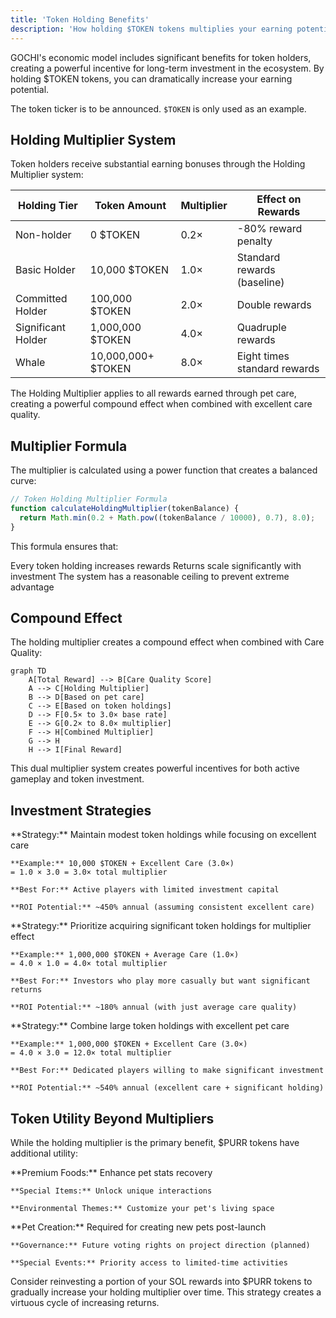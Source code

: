 ```yaml
---
title: 'Token Holding Benefits'
description: 'How holding $TOKEN tokens multiplies your earning potential'
---
```


GOCHI's economic model includes significant benefits for token holders, creating a powerful incentive for long-term investment in the ecosystem. By holding $TOKEN tokens, you can dramatically increase your earning potential.

<Warning>
The token ticker is to be announced. <code>$TOKEN</code> is only used as an example.
</Warning>

## Holding Multiplier System

Token holders receive substantial earning bonuses through the Holding Multiplier system:

| Holding Tier | Token Amount | Multiplier | Effect on Rewards |
|--------------|--------------|------------|-------------------|
| Non-holder | 0 $TOKEN | 0.2× | -80% reward penalty |
| Basic Holder | 10,000 $TOKEN | 1.0× | Standard rewards (baseline) |
| Committed Holder | 100,000 $TOKEN | 2.0× | Double rewards |
| Significant Holder | 1,000,000 $TOKEN | 4.0× | Quadruple rewards |
| Whale | 10,000,000+ $TOKEN | 8.0× | Eight times standard rewards |

<Note>
The Holding Multiplier applies to all rewards earned through pet care, creating a powerful compound effect when combined with excellent care quality.
</Note>

## Multiplier Formula

The multiplier is calculated using a power function that creates a balanced curve:

```javascript
// Token Holding Multiplier Formula
function calculateHoldingMultiplier(tokenBalance) {
  return Math.min(0.2 + Math.pow((tokenBalance / 10000), 0.7), 8.0);
}
```

This formula ensures that:

<CardGroup cols={3}>
  <Card title="Incremental Growth" icon="chart-line">
    Every token holding increases rewards
  </Card>
  <Card title="Balanced Scaling" icon="scale-balanced">
    Returns scale significantly with investment
  </Card>
  <Card title="Fair Ceiling" icon="arrow-up-right-dots">
    The system has a reasonable ceiling to prevent extreme advantage
  </Card>
</CardGroup>

## Compound Effect

The holding multiplier creates a compound effect when combined with Care Quality:

```mermaid
graph TD
    A[Total Reward] --> B[Care Quality Score]
    A --> C[Holding Multiplier]
    B --> D[Based on pet care]
    C --> E[Based on token holdings]
    D --> F[0.5× to 3.0× base rate]
    E --> G[0.2× to 8.0× multiplier]
    F --> H[Combined Multiplier]
    G --> H
    H --> I[Final Reward]
```

This dual multiplier system creates powerful incentives for both active gameplay and token investment.

## Investment Strategies

<AccordionGroup>
  <Accordion title="Balanced Approach">
    **Strategy:** Maintain modest token holdings while focusing on excellent care
    
    **Example:** 10,000 $TOKEN + Excellent Care (3.0×)
    = 1.0 × 3.0 = 3.0× total multiplier
    
    **Best For:** Active players with limited investment capital
    
    **ROI Potential:** ~450% annual (assuming consistent excellent care)
  </Accordion>
  
  <Accordion title="Token-Focused">
    **Strategy:** Prioritize acquiring significant token holdings for multiplier effect
    
    **Example:** 1,000,000 $TOKEN + Average Care (1.0×)
    = 4.0 × 1.0 = 4.0× total multiplier
    
    **Best For:** Investors who play more casually but want significant returns
    
    **ROI Potential:** ~180% annual (with just average care quality)
  </Accordion>
  
  <Accordion title="Maximalist Approach">
    **Strategy:** Combine large token holdings with excellent pet care
    
    **Example:** 1,000,000 $TOKEN + Excellent Care (3.0×)
    = 4.0 × 3.0 = 12.0× total multiplier
    
    **Best For:** Dedicated players willing to make significant investment
    
    **ROI Potential:** ~540% annual (excellent care + significant holding)
  </Accordion>
</AccordionGroup>

## Token Utility Beyond Multipliers

While the holding multiplier is the primary benefit, $PURR tokens have additional utility:

<CardGroup cols={2}>
  <Card title="Premium Features" icon="wand-magic-sparkles">
    **Premium Foods:** Enhance pet stats recovery
    
    **Special Items:** Unlock unique interactions
    
    **Environmental Themes:** Customize your pet's living space
  </Card>
  
  <Card title="Ecosystem Participation" icon="users-gear">
    **Pet Creation:** Required for creating new pets post-launch
    
    **Governance:** Future voting rights on project direction (planned)
    
    **Special Events:** Priority access to limited-time activities
  </Card>
</CardGroup>

<Tip>
Consider reinvesting a portion of your SOL rewards into $PURR tokens to gradually increase your holding multiplier over time. This strategy creates a virtuous cycle of increasing returns.
</Tip>